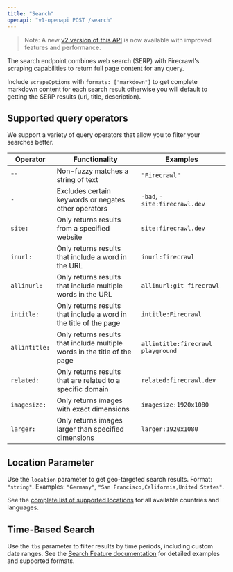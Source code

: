 ```yaml
---
title: "Search"
openapi: "v1-openapi POST /search"
---
```


> Note: A new [v2 version of this API](/api-reference/endpoint/search) is now available with improved features and performance.

The search endpoint combines web search (SERP) with Firecrawl's scraping capabilities to return full page content for any query.

Include `scrapeOptions` with `formats: ["markdown"]` to get complete markdown content for each search result otherwise you will default to getting the SERP results (url, title, description).

## Supported query operators

We support a variety of query operators that allow you to filter your searches better.

| Operator      | Functionality                                                             | Examples                          |
| ------------- | ------------------------------------------------------------------------- | --------------------------------- |
| `""`          | Non-fuzzy matches a string of text                                        | `"Firecrawl"`                     |
| `-`           | Excludes certain keywords or negates other operators                      | `-bad`, `-site:firecrawl.dev`     |
| `site:`       | Only returns results from a specified website                             | `site:firecrawl.dev`              |
| `inurl:`      | Only returns results that include a word in the URL                       | `inurl:firecrawl`                 |
| `allinurl:`   | Only returns results that include multiple words in the URL               | `allinurl:git firecrawl`          |
| `intitle:`    | Only returns results that include a word in the title of the page         | `intitle:Firecrawl`               |
| `allintitle:` | Only returns results that include multiple words in the title of the page | `allintitle:firecrawl playground` |
| `related:`    | Only returns results that are related to a specific domain                | `related:firecrawl.dev`           |
| `imagesize:`  | Only returns images with exact dimensions                                 | `imagesize:1920x1080`             |
| `larger:`     | Only returns images larger than specified dimensions                      | `larger:1920x1080`                |

## Location Parameter

Use the `location` parameter to get geo-targeted search results. Format: `"string"`. Examples: `"Germany"`, `"San Francisco,California,United States"`.

See the [complete list of supported locations](https://firecrawl.dev/search_locations.json) for all available countries and languages.

## Time-Based Search

Use the `tbs` parameter to filter results by time periods, including custom date ranges. See the [Search Feature documentation](https://docs.firecrawl.dev/features/search#time-based-search) for detailed examples and supported formats.
